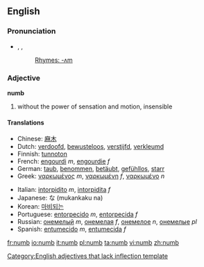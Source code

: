 ==English==
===Pronunciation===
*{{AHD|nŭm}}, {{IPA|/nʌm/}}, {{SAMPA|/nVm/}}
*:[[Rhymes:English:-ʌm|Rhymes: -ʌm]]

===Adjective===
'''numb'''
# without the power of sensation and motion, insensible

====Translations====
{{top}}
*Chinese: [[麻木]]
*Dutch: [[verdoofd]], [[bewusteloos]], [[verstijfd]], [[verkleumd]]
*Finnish: [[tunnoton]]
*French: [[engourdi]] ''m'', [[engourdie]] ''f''
*German: [[taub]], [[benommen]], [[betäubt]], [[gefühllos]], [[starr]]
*Greek: [[ναρκωμένος]] ''m'', [[ναρκωμένη]] ''f'', [[ναρκωμένο]] ''n''
{{mid}}
*Italian: [[intorpidito]] ''m'', [[intorpidita]] ''f''
*Japanese: {{JAchar|[[無感覚]]}}な (mukankaku na)
*Korean: [[마비되는]]
*Portuguese: [[entorpecido]] ''m'', [[entorpecido|entorpecida]] ''f''
*Russian: [[онемелый]] ''m'', [[онемелая]] ''f'', [[онемелое]] ''n'', [[онемелые]] ''pl''
*Spanish: [[entumecido]] ''m'', [[entumecida]] ''f''
{{bottom}}

[[Category:English adjectives that lack inflection template]]

[[fr:numb]]
[[io:numb]]
[[it:numb]]
[[pl:numb]]
[[ta:numb]]
[[vi:numb]]
[[zh:numb]]
